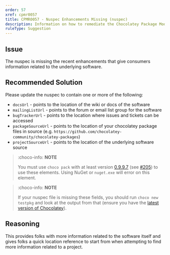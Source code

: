 ```yaml
---
order: 57
xref: cpmr0057
title: CPMR0057 - Nuspec Enhancements Missing (nuspec)
description: Information on how to remediate the Chocolatey Package Moderation Rule 0057
ruleType: Suggestion
---
```


<PackageValidatorRuleSuggestion />

## Issue

The nuspec is missing the recent enhancements that give consumers information related to the underlying software.

## Recommended Solution

Please update the nuspec to contain one or more of the following:

  * `docsUrl` - points to the location of the wiki or docs of the software
  * `mailingListUrl` - points to the forum or email list group for the software
  * `bugTrackerUrl` - points to the location where issues and tickets can be accessed
  * `packageSourceUrl` - points to the location of your chocolatey package files in source (e.g. `https://github.com/chocolatey-community/chocolatey-packages`)
  * `projectSourceUrl` - points to the location of the underlying software source

> :choco-info: **NOTE**
>
> You must use `choco pack` with at least version [0.9.9.7](https://docs.chocolatey.org/en-us/choco/release-notes#june-20-2015) (see [#205](https://github.com/chocolatey/choco/issues/205)) to use these elements. Using NuGet or `nuget.exe` will error on this element.

> :choco-info: **NOTE**
>
> If your nuspec file is missing these fields, you should run `choco new testpkg` and look at the output from that (ensure you have the [latest version of Chocolatey](https://community.chocolatey.org/packages?q=id%3Achocolatey)).

## Reasoning

This provides folks with more information related to the software itself and gives folks a quick location reference to start from when attempting to find more information related to a project.
